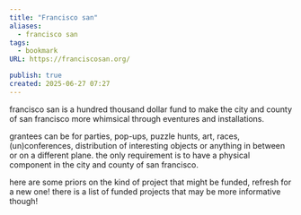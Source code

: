 ```yaml
---
title: "Francisco san"
aliases:
  - francisco san
tags:
  - bookmark
URL: https://franciscosan.org/

publish: true
created: 2025-06-27 07:27
---
```




 francisco san is a hundred thousand dollar fund to make the city and county of san francisco more whimsical through eventures and installations.

grantees can be for parties, pop-ups, puzzle hunts, art, races, (un)conferences, distribution of interesting objects or anything in between or on a different plane. the only requirement is to have a physical component in the city and county of san francisco.

here are some priors on the kind of project that might be funded, refresh for a new one! there is a list of funded projects that may be more informative though! 